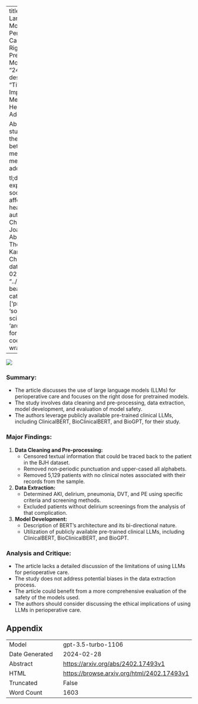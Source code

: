 
---
title: "Prescribing Large Language Models for Perioperative Care: What's The Right Dose for Pre-trained Models?"
id: "2402.17493v1"
description: "Title: The Impact of Social Media on Mental Health in Adolescents

Abstract: This study examines the relationship between social media use and mental health in adolescents.

tl;dr: Study explores how social media affects mental health in teens."
author: Bing Xue, Charles Alba, Joanna Abraham, Thomas Kannampallil, Chenyang Lu
date: "2024-02-27"
image: "../../../bayesian-beagle.png"
categories: ['production', 'social-sciences', 'architectures']
format:
  html:
    code-overflow: wrap
---

![](../../../bayesian-beagle.png)

### **Summary:**
- The article discusses the use of large language models (LLMs) for perioperative care and focuses on the right dose for pretrained models.
- The study involves data cleaning and pre-processing, data extraction, model development, and evaluation of model safety.
- The authors leverage publicly available pre-trained clinical LLMs, including ClinicalBERT, BioClinicalBERT, and BioGPT, for their study.

### **Major Findings:**
1. **Data Cleaning and Pre-processing:**
   - Censored textual information that could be traced back to the patient in the BJH dataset.
   - Removed non-periodic punctuation and upper-cased all alphabets.
   - Removed 5,129 patients with no clinical notes associated with their records from the sample.

2. **Data Extraction:**
   - Determined AKI, delirium, pneumonia, DVT, and PE using specific criteria and screening methods.
   - Excluded patients without delirium screenings from the analysis of that complication.

3. **Model Development:**
   - Description of BERT's architecture and its bi-directional nature.
   - Utilization of publicly available pre-trained clinical LLMs, including ClinicalBERT, BioClinicalBERT, and BioGPT.

### **Analysis and Critique:**
- The article lacks a detailed discussion of the limitations of using LLMs for perioperative care.
- The study does not address potential biases in the data extraction process.
- The article could benefit from a more comprehensive evaluation of the safety of the models used.
- The authors should consider discussing the ethical implications of using LLMs in perioperative care.

## Appendix

|          |          |
|----------|----------|
| Model     | gpt-3.5-turbo-1106       |
| Date Generated     | 2024-02-28       |
| Abstract | [https://arxiv.org/abs/2402.17493v1](https://arxiv.org/abs/2402.17493v1)        |
| HTML     | [https://browse.arxiv.org/html/2402.17493v1](https://browse.arxiv.org/html/2402.17493v1)       |
| Truncated       | False       |
| Word Count       | 1603       |